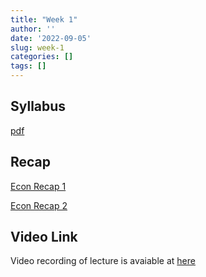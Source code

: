 ```yaml
---
title: "Week 1"
author: ''
date: '2022-09-05'
slug: week-1
categories: []
tags: []
---
```


## Syllabus

[pdf](/pdf/Syllabus_Ecomm.pdf)

## Recap

[Econ Recap 1](/pdf/Econ_Recap_1.pdf)

[Econ Recap 2](/pdf/Econ_recap_2.pdf)

## Video Link

Video recording of lecture is avaiable at [here](https://ksu.zoom.us/rec/play/L2EPXLww0FppfSnxUhlSVN965Nj0QYI5US_Ps3UGoJ2AmUTm14ouwZW-SmLAVStS20A1yJ3Q13owX_Qk.Bwq44jQ06XBZwsZW?continueMode=true&_x_zm_rtaid=a4HNGDT4QtGZSF32qf3Gqw.1662779322054.c35ff8e0c0718d08a74ce09c6aa29620&_x_zm_rhtaid=21)